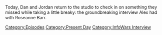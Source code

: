 {{DEFAULTSORT:
    #_EPISODE_0785:March 4, 2023
}}{{Episode
    | title           = March 4, 2023
    | caption         = Listen to this episode on [https://knowledgefight.libsyn.com/785-march-4-2023 Libsyn] [https://open.spotify.com/episode/42KkmVm3sFlUYGGX2A8JHz Spotify], Read the [[Transcript/785: March 4, 2023|Unofficial Transcript]], View discussion on [https://reddit.com/11py7wz Reddit]
    | episodeNumber   = 785
    | length          = 02:51:39
    | airDate         = March 13, 2023
    | coverageDate    = March 4, 2023
    | episodeType     = [[:Category:Present Day|Present Day]], [[:Category:InfoWars Interview|InfoWars Interview]]
    | appearance      = [[Roseanne Barr]]
    | previousEpisode = [[784: August 9, 2013 (Live)]]
    | nextEpisode     = [[786: Too Biggs For His Britches]]
}}

{{Stub}}

Today, Dan and Jordan return to the studio to check in on something they missed while taking a little breaky: the groundbreaking interview Alex had with Roseanne Barr.

[[Category:Episodes]]
[[Category:Present Day]]
[[Category:InfoWars Interview]]
